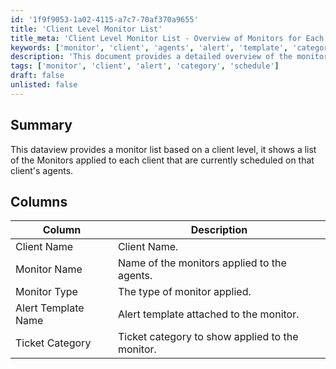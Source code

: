 ```yaml
---
id: '1f9f9053-1a02-4115-a7c7-70af370a9655'
title: 'Client Level Monitor List'
title_meta: 'Client Level Monitor List - Overview of Monitors for Each Client'
keywords: ['monitor', 'client', 'agents', 'alert', 'template', 'category']
description: 'This document provides a detailed overview of the monitor list at the client level, showcasing the monitors currently scheduled on each client’s agents, along with their respective types and associated alert templates.'
tags: ['monitor', 'client', 'alert', 'category', 'schedule']
draft: false
unlisted: false
---
```

## Summary

This dataview provides a monitor list based on a client level, it shows a list of the Monitors applied to each client that are currently scheduled on that client's agents.

## Columns

| Column                | Description                                         |
|----------------------|-----------------------------------------------------|
| Client Name          | Client Name.                                       |
| Monitor Name         | Name of the monitors applied to the agents.        |
| Monitor Type         | The type of monitor applied.                        |
| Alert Template Name   | Alert template attached to the monitor.            |
| Ticket Category      | Ticket category to show applied to the monitor.    |













